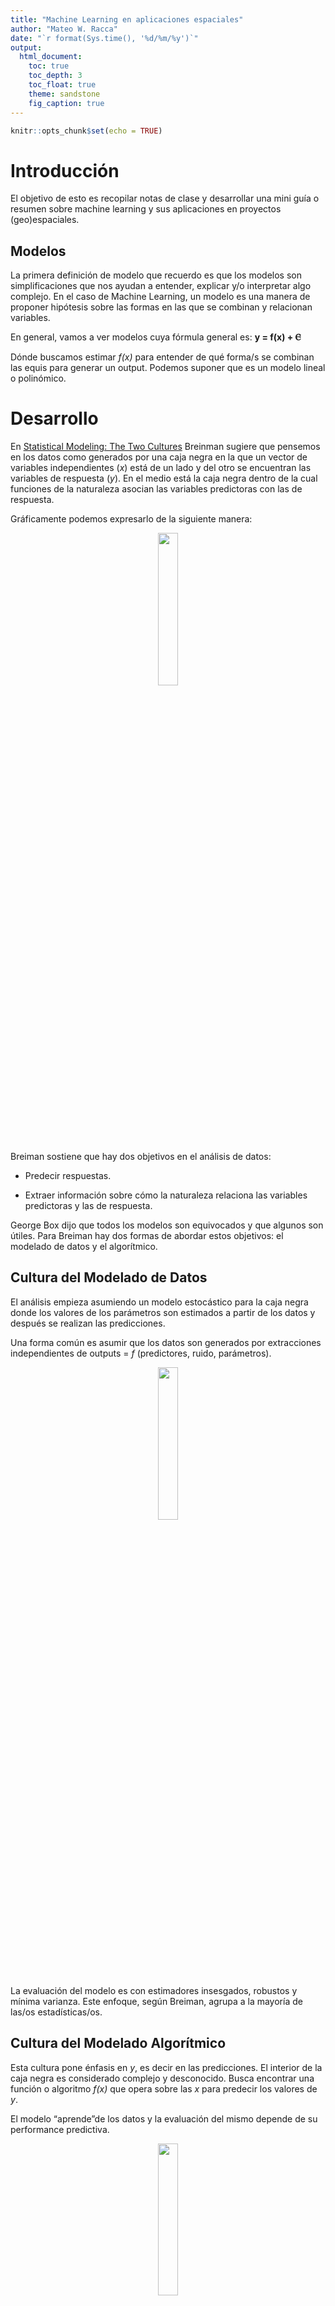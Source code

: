 ```yaml
---
title: "Machine Learning en aplicaciones espaciales"
author: "Mateo W. Racca"
date: "`r format(Sys.time(), '%d/%m/%y')`"
output:
  html_document:
    toc: true
    toc_depth: 3
    toc_float: true
    theme: sandstone
    fig_caption: true
---
```


```r
knitr::opts_chunk$set(echo = TRUE)
```


# Introducción


El objetivo de esto es recopilar notas de clase y desarrollar una mini guía o resumen sobre machine learning y sus aplicaciones en proyectos (geo)espaciales.


## Modelos


La primera definición de modelo que recuerdo es que los modelos son simplificaciones que nos ayudan a entender, explicar y/o interpretar algo complejo. En el caso de Machine Learning, un modelo es una manera de proponer hipótesis sobre las formas en las que se combinan y relacionan variables.


En general, vamos a ver modelos cuya fórmula general es: **y = f(x) + Ⲉ**


Dónde buscamos estimar *f(x)* para entender de qué forma/s se combinan las equis para generar un output. Podemos suponer que es un modelo lineal o polinómico.


# Desarrollo


En [Statistical Modeling: The Two Cultures](https://www.google.com/url?sa=t&rct=j&q=&esrc=s&source=web&cd=&cad=rja&uact=8&ved=2ahUKEwi-2ZHjgoPxAhXrrJUCHcQUDbYQFjAAegQIBhAD&url=https%3A%2F%2Fprojecteuclid.org%2Fjournals%2Fstatistical-science%2Fvolume-16%2Fissue-3%2FStatistical-Modeling--The-Two-Cultures-with-comments-and-a%2F10.1214%2Fss%2F1009213726.pdf&usg=AOvVaw3kcF6cbHk93o3hUeqho8e1) Breinman sugiere que pensemos en los datos como generados por una caja negra en la que un vector de variables independientes (*x*) está de un lado y del otro se encuentran las variables de respuesta (*y*). En el medio está la caja negra dentro de la cual funciones de la naturaleza asocian las variables predictoras con las de respuesta.


Gráficamente podemos expresarlo de la siguiente manera:


<center>
![](https://raw.githubusercontent.com/raccamateo/ML_aplicaciones_espaciales/main/a.png){width=25%}
</center>


Breiman sostiene que hay dos objetivos en el análisis de datos:

- Predecir respuestas.

- Extraer información sobre cómo la naturaleza relaciona las variables predictoras y las de respuesta.


George Box dijo que todos los modelos son equivocados y que algunos son útiles. Para Breiman hay dos formas de abordar estos objetivos: el modelado de datos y el algorítmico.


## Cultura del Modelado de Datos


El análisis empieza asumiendo un modelo estocástico para la caja negra donde los valores de los parámetros son estimados a partir de los datos y después se realizan las predicciones.


Una forma común es asumir que los datos son generados por extracciones independientes de
outputs = *f* (predictores, ruido, parámetros).


<center>
![](https://raw.githubusercontent.com/raccamateo/ML_aplicaciones_espaciales/main/b.png){width=25%}
</center>


La evaluación del modelo es con estimadores insesgados, robustos y mínima varianza. Este enfoque, según Breiman, agrupa a la mayoría de las/os estadísticas/os.


## Cultura del Modelado Algorítmico


Esta cultura pone énfasis en *y*, es decir en las predicciones. El interior de la caja negra es considerado complejo y desconocido. Busca encontrar una función o algoritmo *f(x)* que opera sobre las *x* para predecir los valores de *y*.


El modelo “aprende”de los datos y la evaluación del mismo depende de su performance predictiva.


 <center>
![](https://raw.githubusercontent.com/raccamateo/ML_aplicaciones_espaciales/main/c.png){width=25%}
</center>

